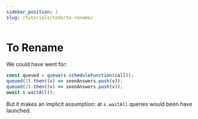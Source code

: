 ```yaml
---
sidebar_position: 1
slug: /tutorials/todo/to-rename/
---
```



# To Rename

We could have went for:

```js
const queued = queue(s.scheduleFunction(call));
queued(1).then((v) => seenAnswers.push(v));
queued(2).then((v) => seenAnswers.push(v));
await s.waitAll();
```

But it makes an implicit assumption: at `s.waitAll` queries would been have launched.

<DebugPlaygroundsQueue />

